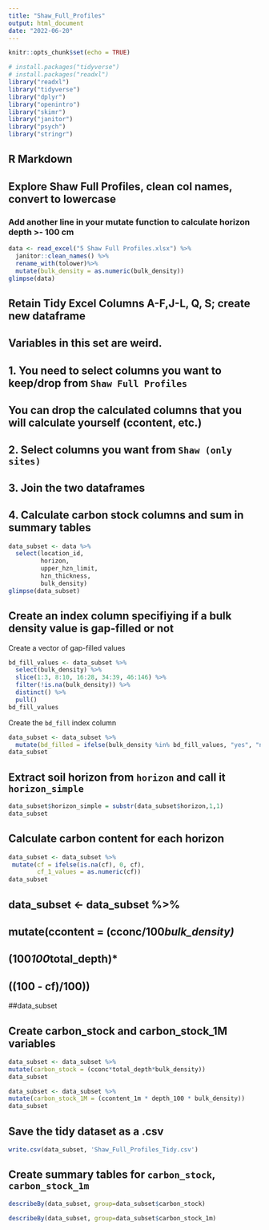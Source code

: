 ```yaml
---
title: "Shaw_Full_Profiles"
output: html_document
date: "2022-06-20"
---
```


```r
knitr::opts_chunk$set(echo = TRUE)
```

```r
# install.packages("tidyverse")
# install.packages("readxl")
library("readxl")
library("tidyverse")
library("dplyr")
library("openintro")
library("skimr")
library("janitor")
library("psych")
library("stringr")
```


## R Markdown
## Explore Shaw Full Profiles, clean col names, convert to lowercase

### Add another line in your mutate function to calculate horizon depth >- 100 cm

```r
data <- read_excel("5 Shaw Full Profiles.xlsx") %>%  
  janitor::clean_names() %>% 
  rename_with(tolower)%>%
  mutate(bulk_density = as.numeric(bulk_density))
glimpse(data)
```

## Retain Tidy Excel Columns A-F,J-L, Q, S; create new dataframe
## Variables in this set are weird. 
## 1. You need to select columns you want to keep/drop from `Shaw Full Profiles`
##        You can drop the calculated columns that you will calculate yourself (ccontent, etc.)
## 2. Select columns you want from `Shaw (only sites)`
## 3. Join the two dataframes
## 4. Calculate carbon stock columns and sum in summary tables

```r
data_subset <- data %>% 
  select(location_id,
         horizon, 
         upper_hzn_limit, 
         hzn_thickness,
         bulk_density) 
glimpse(data_subset)
``` 

## Create an index column specifiying if a bulk density value is gap-filled or not

Create a vector of gap-filled values

```r
bd_fill_values <- data_subset %>%
  select(bulk_density) %>%
  slice(1:3, 8:10, 16:28, 34:39, 46:146) %>%
  filter(!is.na(bulk_density)) %>% 
  distinct() %>% 
  pull() 
bd_fill_values
```

Create the `bd_fill` index column

```r
data_subset <- data_subset %>% 
  mutate(bd_filled = ifelse(bulk_density %in% bd_fill_values, "yes", "no")) 
data_subset
```

## Extract soil horizon from `horizon` and call it `horizon_simple`
```r
data_subset$horizon_simple = substr(data_subset$horizon,1,1)
data_subset
```
## Calculate carbon content for each horizon

```r
data_subset <- data_subset %>%
 mutate(cf = ifelse(is.na(cf), 0, cf),
        cf_1_values = as.numeric(cf))
data_subset
```


## data_subset <- data_subset %>%
## mutate(ccontent = (cconc/100*bulk_density)*
##                  (100*100*total_depth)*
##                ((100 - cf)/100))
##data_subset


## Create carbon_stock and carbon_stock_1M variables
```r
data_subset <- data_subset %>%
mutate(carbon_stock = (cconc*total_depth*bulk_density))
data_subset
```
```r
data_subset <- data_subset %>%
mutate(carbon_stock_1M = (ccontent_1m * depth_100 * bulk_density))
data_subset
```


## Save the tidy dataset as a .csv

```r
write.csv(data_subset, 'Shaw_Full_Profiles_Tidy.csv')
```

## Create summary tables for `carbon_stock`, `carbon_stock_1m`

```r
describeBy(data_subset, group=data_subset$carbon_stock)
```

```r
describeBy(data_subset, group=data_subset$carbon_stock_1m)
```